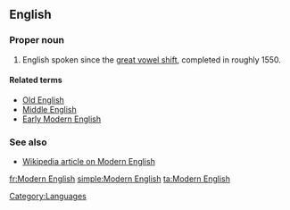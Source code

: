 ==English==

===Proper noun===
{{infl|en|proper noun|head=[[modern|Modern]] [[English]]}}

# English spoken since the [[great vowel shift]], completed in roughly 1550.

====Related terms====
* [[Old English]]
* [[Middle English]]
* [[Early Modern English]]

===See also===
* [[w:Modern English|Wikipedia article on Modern English]]

[[Category:Languages]]

[[fr:Modern English]]
[[simple:Modern English]]
[[ta:Modern English]]